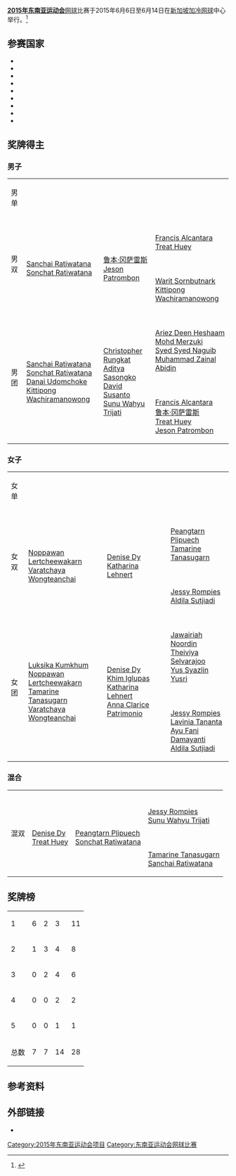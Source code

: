 {{refimprove|time=2015-08-07T11:00:41+00:00}}
'''[[2015年东南亚运动会|2015年东南亚运动会]]'''[[网球|网球]]比赛于2015年6月6日至6月14日在[[新加坡|新加坡]][[加冷|加冷]][[网球|网球]]中心举行。<ref>{{cite web |title=2015年东南亚运动会网球比赛 |url=https://www.seagames2015.com/the-games/sports/tennis |website=seagames2015.com |deadurl=yes |archiveurl=https://web.archive.org/web/20150415140208/https://www.seagames2015.com/the-games/sports/tennis |archivedate=2015-04-15 |accessdate=2015-08-07 }}</ref>

==参赛国家==
* {{flagIOC2|CAM|2015年东南亚运动会|6}}
* {{flagIOC2|INA|2015年东南亚运动会|8}}
* {{flagIOC2|LAO|2015年东南亚运动会|5}}
* {{flagIOC2|MAS|2015年东南亚运动会|7}}
* {{flagIOC2|MYA|2015年东南亚运动会|8}}
* {{flagIOC2|PHI|2015年东南亚运动会|8}}
* {{flagIOC2|SIN|2015年东南亚运动会|8}}
* {{flagIOC2|THA|2015年东南亚运动会|9}}
* {{flagIOC2|VIE|2015年东南亚运动会|9}}

==奖牌得主==
===男子===
{|{{MedalistTable|type=项目}}
|-
|rowspan=2|男单
|rowspan=2|{{flagIOC2medalist|[[Warit_Sornbutnark|Warit Sornbutnark]]|THA|2015年东南亚运动会}}
|rowspan=2|{{flagIOC2medalist|[[David_Susanto|David Susanto]]|INA|2015年东南亚运动会}}
|{{flagIOC2medalist|[[Jeson_Patrombon|Jeson Patrombon]]|PHI|2015年东南亚运动会}}
|-
|{{flagIOC2medalist|[[Bun_Kenny|Bun Kenny]]|CAM|2015年东南亚运动会}}
|-
|rowspan=2|男双
|rowspan=2|{{flagIOC2|THA|2015年东南亚运动会}} <br> [[Sanchai_Ratiwatana|Sanchai Ratiwatana]] <br> [[Sonchat_Ratiwatana|Sonchat Ratiwatana]]
|rowspan=2|{{flagIOC2|PHI|2015年东南亚运动会}} <br> [[鲁本·冈萨雷斯|鲁本·冈萨雷斯]] <br> [[Jeson_Patrombon|Jeson Patrombon]]
|{{flagIOC2|PHI|2015年东南亚运动会}} <br> [[Francis_Alcantara|Francis Alcantara]] <br> [[Treat_Huey|Treat Huey]]
|-
|{{flagIOC2|THA|2015年东南亚运动会}} <br> [[Warit_Sornbutnark|Warit Sornbutnark]] <br> [[Kittipong_Wachiramanowong|Kittipong Wachiramanowong]]
|-
|rowspan=2|男团
|rowspan=2|{{flagIOC2|THA|2015年东南亚运动会}} <br> [[Sanchai_Ratiwatana|Sanchai Ratiwatana]] <br> [[Sonchat_Ratiwatana|Sonchat Ratiwatana]] <br> [[Danai_Udomchoke|Danai Udomchoke]] <br> [[Kittipong_Wachiramanowong|Kittipong Wachiramanowong]]
|rowspan=2|{{flagIOC2|INA|2015年东南亚运动会}} <br> [[Christopher_Rungkat|Christopher Rungkat]] <br> [[Aditya_Sasongko|Aditya Sasongko]] <br> [[David_Susanto|David Susanto]] <br> [[Sunu_Wahyu_Trijati|Sunu Wahyu Trijati]]
|{{flagIOC2|MAS|2015年东南亚运动会}} <br> [[Ariez_Deen_Heshaam|Ariez Deen Heshaam]] <br> [[Mohd_Merzuki|Mohd Merzuki]] <br> [[Syed_Syed_Naguib|Syed Syed Naguib]] <br> [[Muhammad_Zainal_Abidin|Muhammad Zainal Abidin]]
|-
|{{flagIOC2|PHI|2015年东南亚运动会}} <br> [[Francis_Alcantara|Francis Alcantara]] <br> [[鲁本·冈萨雷斯|鲁本·冈萨雷斯]] <br> [[Treat_Huey|Treat Huey]] <br> [[Jeson_Patrombon|Jeson Patrombon]]
|}

===女子===
{|{{MedalistTable|type=项目}}
|-
|rowspan=2|女单
|rowspan=2|{{flagIOC2medalist|[[Noppawan_Lertcheewakarn|Noppawan Lertcheewakarn]]|THA|2015年东南亚运动会}}
|rowspan=2|{{flagIOC2medalist|[[Varatchaya_Wongteanchai|Varatchaya Wongteanchai]]|THA|2015年东南亚运动会}}
|{{flagIOC2medalist|[[Katharina_Lehnert|Katharina Lehnert]]|PHI|2015年东南亚运动会}}
|-
|{{flagIOC2medalist|[[Lavinia_Tananta|Lavinia Tananta]]|INA|2015年东南亚运动会}}
|-
|rowspan=2|女双
|rowspan=2|{{flagIOC2|THA|2015年东南亚运动会}} <br> [[Noppawan_Lertcheewakarn|Noppawan Lertcheewakarn]] <br> [[Varatchaya_Wongteanchai|Varatchaya Wongteanchai]]
|rowspan=2|{{flagIOC2|PHI|2015年东南亚运动会}} <br> [[Denise_Dy|Denise Dy]] <br> [[Katharina_Lehnert|Katharina Lehnert]]
|{{flagIOC2|THA|2015年东南亚运动会}} <br> [[Peangtarn_Plipuech|Peangtarn Plipuech]] <br> [[Tamarine_Tanasugarn|Tamarine Tanasugarn]]
|-
|{{flagIOC2|INA|2015年东南亚运动会}} <br> [[Jessy_Rompies|Jessy Rompies]] <br> [[Aldila_Sutjiadi|Aldila Sutjiadi]]
|-
|rowspan=2|女团
|rowspan=2|{{flagIOC2|THA|2015年东南亚运动会}} <br> [[Luksika_Kumkhum|Luksika Kumkhum]] <br> [[Noppawan_Lertcheewakarn|Noppawan Lertcheewakarn]] <br> [[Tamarine_Tanasugarn|Tamarine Tanasugarn]] <br> [[Varatchaya_Wongteanchai|Varatchaya Wongteanchai]]
|rowspan=2|{{flagIOC2|PHI|2015年东南亚运动会}} <br> [[Denise_Dy|Denise Dy]] <br> [[Khim_Iglupas|Khim Iglupas]] <br> [[Katharina_Lehnert|Katharina Lehnert]] <br> [[Anna_Clarice_Patrimonio|Anna Clarice Patrimonio]]
|{{flagIOC2|MAS|2015年东南亚运动会}} <br> [[Jawairiah_Noordin|Jawairiah Noordin]] <br> [[Theiviya_Selvarajoo|Theiviya Selvarajoo]] <br> [[Yus_Syazlin_Yusri|Yus Syazlin Yusri]]
|-
|{{flagIOC2|INA|2015年东南亚运动会}} <br> [[Jessy_Rompies|Jessy Rompies]] <br> [[Lavinia_Tananta|Lavinia Tananta]] <br> [[Ayu_Fani_Damayanti|Ayu Fani Damayanti]] <br> [[Aldila_Sutjiadi|Aldila Sutjiadi]] 	
|}

===混合===
{|{{MedalistTable|type=项目}}
|-
|rowspan=2|混双
|rowspan=2|{{flagIOC2|PHI|2015年东南亚运动会}} <br> [[Denise_Dy|Denise Dy]] <br> [[Treat_Huey|Treat Huey]]
|rowspan=2|{{flagIOC2|THA|2015年东南亚运动会}} <br> [[Peangtarn_Plipuech|Peangtarn Plipuech]] <br> [[Sonchat_Ratiwatana|Sonchat Ratiwatana]]
|{{flagIOC2|INA|2015年东南亚运动会}} <br> [[Jessy_Rompies|Jessy Rompies]] <br> [[Sunu_Wahyu_Trijati|Sunu Wahyu Trijati]]
|-
|{{flagIOC2|THA|2015年东南亚运动会}} <br> [[Tamarine_Tanasugarn|Tamarine Tanasugarn]] <br> [[Sanchai_Ratiwatana|Sanchai Ratiwatana]]
|}

==奖牌榜==
{| {{RankedMedalTable|nation-width=200px}}
|-
|1||align=left| {{flagIOC2|THA|2015年东南亚运动会}}  || 6 || 2 || 3 || 11
|-
|2||align=left| {{flagIOC2|PHI|2015年东南亚运动会}}  || 1 || 3 || 4 || 8
|-
|3||align=left| {{flagIOC2|INA|2015年东南亚运动会}}  || 0 || 2 || 4 || 6
|-
|4||align=left| {{flagIOC2|MAS|2015年东南亚运动会}} || 0 || 0 || 2 || 2
|-
|5||align=left| {{flagIOC2|CAM|2015年东南亚运动会}}  || 0 || 0 || 1 || 1
|-
!colspan=2| 总数 || 7 || 7 || 14 || 28
|}

==参考资料==
{{reflist}}

==外部链接==
* {{官方网站|https://www.seagames2015.com/the-games/competition-schedule}} 

{{2015年东南亚运动会项目}}
[[Category:2015年东南亚运动会项目|Category:2015年东南亚运动会项目]]
[[Category:东南亚运动会网球比赛|Category:东南亚运动会网球比赛]]